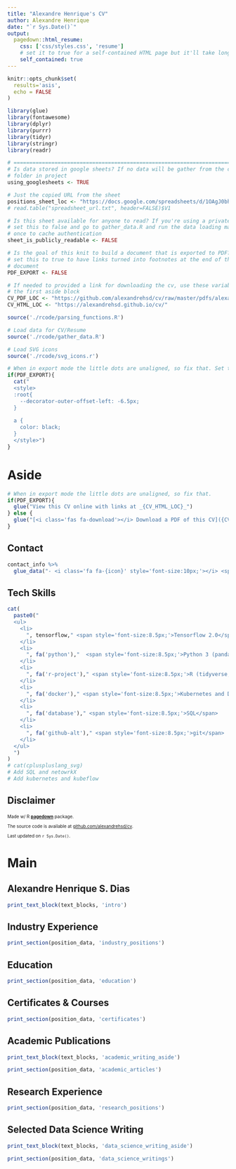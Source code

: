 ```yaml
---
title: "Alexandre Henrique's CV"
author: Alexandre Henrique
date: "`r Sys.Date()`"
output:
  pagedown::html_resume:
    css: ['css/styles.css', 'resume']
    # set it to true for a self-contained HTML page but it'll take longer to render
    self_contained: true
---
```


```r
knitr::opts_chunk$set(
  results='asis', 
  echo = FALSE
)

library(glue)
library(fontawesome)
library(dplyr)
library(purrr)
library(tidyr)
library(stringr)
library(readr)

# ======================================================================
# Is data stored in google sheets? If no data will be gather from the csvs/
# folder in project
using_googlesheets <- TRUE

# Just the copied URL from the sheet
positions_sheet_loc <- "https://docs.google.com/spreadsheets/d/1OAgJ0bh1iPgabzCWRKrSsVb7Ny5jLDtdzV27eTfwCT8/" 
# read.table("spreadsheet_url.txt", header=FALSE)$V1

# Is this sheet available for anyone to read? If you're using a private sheet
# set this to false and go to gather_data.R and run the data loading manually
# once to cache authentication
sheet_is_publicly_readable <- FALSE

# Is the goal of this knit to build a document that is exported to PDF? If so
# set this to true to have links turned into footnotes at the end of the
# document
PDF_EXPORT <- FALSE

# If needed to provided a link for downloading the cv, use these variables and uncomment
# the first aside block
CV_PDF_LOC <- "https://github.com/alexandrehsd/cv/raw/master/pdfs/alexandrehsd_cv.pdf"
CV_HTML_LOC <- "https://alexandrehsd.github.io/cv/"

source('./rcode/parsing_functions.R')

# Load data for CV/Resume
source('./rcode/gather_data.R')

# Load SVG icons
source('./rcode/svg_icons.r')
```


```r
# When in export mode the little dots are unaligned, so fix that. Set the links to black color
if(PDF_EXPORT){
  cat("
  <style>
  :root{
    --decorator-outer-offset-left: -6.5px;
  }
  
  a {
    color: black;
  }
  </style>")
}
```


Aside
================================================================================

<!-- ![logo](./visuals/logo.png){width=100%} -->

```r
# When in export mode the little dots are unaligned, so fix that.
if(PDF_EXPORT){
  glue("View this CV online with links at _{CV_HTML_LOC}_")
} else {
  glue("[<i class='fas fa-download'></i> Download a PDF of this CV]({CV_PDF_LOC})")
}
```


Contact {#contact}
--------------------------------------------------------------------------------

```r
contact_info %>% 
  glue_data("- <i class='fa fa-{icon}' style='font-size:10px;'></i> <span style='font-size:8.5px;'>{contact}</span>")
```


Tech Skills {#skills}
--------------------------------------------------------------------------------
```r
cat(
  paste0("
  <ul>
    <li>
      ", tensorflow," <span style='font-size:8.5px;'>Tensorflow 2.0</span>
    </li>
    <li>
      ", fa('python'),"  <span style='font-size:8.5px;'>Python 3 (pandas, numpy, scipy, matplotlib, Scikit-Learn, NetworkX)</span>
    </li>
    <li>
      ", fa('r-project')," <span style='font-size:8.5px;'>R (tidyverse, base R, package development)</span>
    </li>
    <li>
      ", fa('docker')," <span style='font-size:8.5px;'>Kubernetes and Docker</span>
    </li>
    <li>
      ", fa('database')," <span style='font-size:8.5px;'>SQL</span>
    </li>
    <li>
      ", fa('github-alt')," <span style='font-size:8.5px;'>git</span>
    </li>
  </ul>
  ")
)
# cat(cpluspluslang_svg)
# Add SQL and netowrkX
# Add kubernetes and kubeflow
```

Disclaimer {#disclaimer}
--------------------------------------------------------------------------------

<div style="font-size:10px;">
  Made w/ R [**pagedown**](https://github.com/rstudio/pagedown) package.
  
  The source code is available at [github.com/alexandrehsd/cv](https://github.com/alexandrehsd/cv).
  
  Last updated on `r Sys.Date()`.
</div>

Main
================================================================================

Alexandre Henrique S. Dias {#title}
--------------------------------------------------------------------------------

```r
print_text_block(text_blocks, 'intro')
```

Industry Experience {data-icon=suitcase}
--------------------------------------------------------------------------------

```r
print_section(position_data, 'industry_positions')
```


Education {data-icon=graduation-cap data-concise=true}
--------------------------------------------------------------------------------

```r
print_section(position_data, 'education')
```


Certificates & Courses {data-icon=certificate}
--------------------------------------------------------------------------------

```r
print_section(position_data, 'certificates')
```

Academic Publications {data-icon=book}
--------------------------------------------------------------------------------

::: aside
```r
print_text_block(text_blocks, 'academic_writing_aside')
```
:::

```r
print_section(position_data, 'academic_articles')
```

Research Experience {data-icon=laptop}
--------------------------------------------------------------------------------

```r
print_section(position_data, 'research_positions')
```

Selected Data Science Writing {data-icon=chart-line}
--------------------------------------------------------------------------------

::: aside
```r
print_text_block(text_blocks, 'data_science_writing_aside')
```
:::

```r
print_section(position_data, 'data_science_writings')
```

<!-- Talks {data-icon=chalkboard-teacher} -->
<!-- -------------------------------------------------------------------------------- -->

<!-- ```{r} -->
<!-- print_section(position_data, 'talks') -->
<!-- ``` -->
